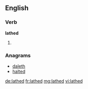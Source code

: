 ==English==

===Verb===
'''lathed'''

# {{past of|[[lathe]]}}

===Anagrams===
* [[daleth#English|daleth]]
* [[halted#English|halted]]

[[de:lathed]]
[[fr:lathed]]
[[mg:lathed]]
[[vi:lathed]]